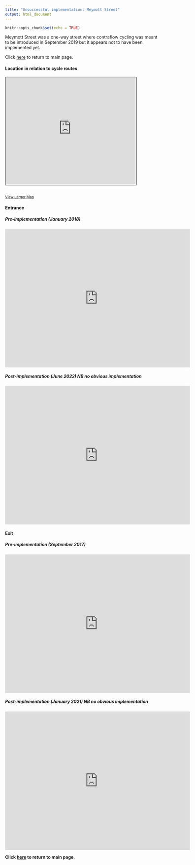 ```yaml
---
title: "Unsuccessful implementation: Meymott Street"
output: html_document
---
```


```r
knitr::opts_chunk$set(echo = TRUE)
```

Meymott Street was a one-way street where contraflow cycling was meant to be introduced in September 2019 but it appears not to have been implemented yet.

Click [here](qualitative_assessment_intro.html) to return to main page.

#### Location in relation to cycle routes

<iframe width="425" height="350" frameborder="0" scrolling="no" marginheight="0" marginwidth="0" src="https://www.openstreetmap.org/export/embed.html?bbox=-0.10688871145248414%2C51.50443521855256%2C-0.10334819555282594%2C51.505971180389686&amp;layer=cyclosm&amp;marker=51.50520320594292%2C-0.10511845350265503" style="border: 1px solid black" data-external="1"></iframe><br/><small><a href="https://www.openstreetmap.org/?mlat=51.50520&amp;mlon=-0.10512#map=19/51.50520/-0.10512&amp;layers=Y">View Larger Map</a></small>

#### Entrance

##### Pre-implementation (January 2018)

<iframe src="https://www.google.com/maps/embed?pb=!4v1678640860256!6m8!1m7!1s-aZL45yPoXFK1Qt8-Hfyyg!2m2!1d51.50519309189759!2d-0.1056485444064684!3f74.13342311539077!4f0.7585999159069985!5f0.7820865974627469" width="600" height="450" style="border:0;" allowfullscreen loading="lazy" referrerpolicy="no-referrer-when-downgrade" data-external="1"></iframe>

##### Post-implementation (June 2022) NB no obvious implementation

<iframe src="https://www.google.com/maps/embed?pb=!4v1678640932044!6m8!1m7!1sRnFN9VtlyHy_-_EjtPM8SA!2m2!1d51.50520047490009!2d-0.1056429238699648!3f84.83405380735088!4f1.0195291220164506!5f0.7820865974627469" width="600" height="450" style="border:0;" allowfullscreen loading="lazy" referrerpolicy="no-referrer-when-downgrade" data-external="1"></iframe>

#### Exit

##### Pre-implementation (September 2017)

<iframe src="https://www.google.com/maps/embed?pb=!4v1678641135619!6m8!1m7!1sX3yOvcyMKqSvveuO82MS-g!2m2!1d51.50518284738245!2d-0.1044584846582509!3f268.81641600186987!4f-0.3809317603835325!5f0.7820865974627469" width="600" height="450" style="border:0;" allowfullscreen loading="lazy" referrerpolicy="no-referrer-when-downgrade" data-external="1"></iframe>

##### Post-implementation (January 2021) NB no obvious implementation

<iframe src="https://www.google.com/maps/embed?pb=!4v1678641182536!6m8!1m7!1sVfZAzpSLp5WnKlXhR9P4cg!2m2!1d51.50518308748926!2d-0.1044590234938108!3f268.81641600186987!4f-0.3809317603835325!5f0.7820865974627469" width="600" height="450" style="border:0;" allowfullscreen loading="lazy" referrerpolicy="no-referrer-when-downgrade" data-external="1"></iframe>


**Click [here](qualitative_assessment_intro.html) to return to main page.**
